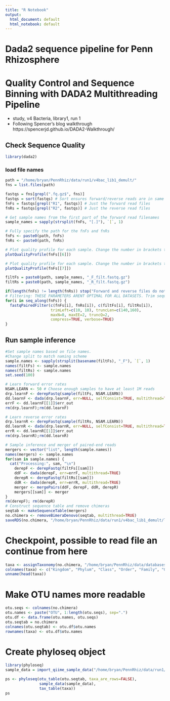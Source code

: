 ```yaml
---
title: "R Notebook"
output:
  html_document: default
  html_notebook: default
---
```




# Dada2 sequence pipeline for Penn Rhizosphere 
# Quality Control and Sequence Binning with DADA2 Multithreading Pipeline
* study, v4 Bacteria, library1, run 1
* Following Spencer's blog walkthrough https://spencerjd.github.io/DADA2-Walkthrough/

## Check Sequence Quality
```r
library(dada2)
```

### load file names

```r
path = "/home/bryan/PennRhiz/data/run1/v4bac_lib1_demult/"
fns = list.files(path)

fastqs = fns[grepl(".fq.gz$", fns)]
fastqs = sort(fastqs) # Sort ensures forward/reverse reads are in same order
fnFs = fastqs[grepl("R1", fastqs)] # Just the forward read files
fnRs = fastqs[grepl("R2", fastqs)] # Just the reverse read files

# Get sample names from the first part of the forward read filenames
sample_names = sapply(strsplit(fnFs, "[.]"), `[`, 1)

# Fully specify the path for the fnFs and fnRs
fnFs <- paste0(path, fnFs)
fnRs <- paste0(path, fnRs)
```

```r
# Plot quality profile for each sample. Change the number in brackets to look at a different sample's profile.
plotQualityProfile(fnFs[[6]])
```

```r
# Plot quality profile for each sample. Change the number in brackets to look at a different sample's profile.
plotQualityProfile(fnFs[[7]])
```
```r
filtFs = paste0(path, sample_names, "_F_filt.fastq.gz")
filtRs = paste0(path, sample_names, "_R_filt.fastq.gz")

if(length(fnFs) != length(fnRs)) stop("Forward and reverse files do not match.")
# Filtering: THESE PARAMETERS ARENT OPTIMAL FOR ALL DATASETS. Trim sequences based on quality profile from raw fastq files. 
for(i in seq_along(fnFs)) {
  fastqPairedFilter(c(fnFs[i], fnRs[i]), c(filtFs[i], filtRs[i]),
                    trimLeft=c(10, 10), truncLen=c(140,160), 
                    maxN=0, maxEE=2, truncQ=2, 
                    compress=TRUE, verbose=TRUE)
}
```

## Run sample inference
```r
#Set sample names based on file names.
#Change split to match naming scheme
sample.names <- sapply(strsplit(basename(filtFs), "_F"), `[`, 1)
names(filtFs) <- sample.names
names(filtRs) <- sample.names
set.seed(100)
```

```r
# Learn forward error rates
NSAM.LEARN <- 50 # Choose enough samples to have at least 1M reads
drp.learnF <- derepFastq(sample(filtFs, NSAM.LEARN))
dd.learnF <- dada(drp.learnF, err=NULL, selfConsist=TRUE, multithread=TRUE)
errF <- dd.learnF[[1]]$err_out
rm(drp.learnF);rm(dd.learnF)
```

```r
# Learn reverse error rates
drp.learnR <- derepFastq(sample(filtRs, NSAM.LEARN))
dd.learnR <- dada(drp.learnR, err=NULL, selfConsist=TRUE, multithread=TRUE)
errR <- dd.learnR[[1]]$err_out
rm(drp.learnR);rm(dd.learnR)
```


```r
# Sample inference and merger of paired-end reads
mergers <- vector("list", length(sample.names))
names(mergers) <- sample.names
for(sam in sample.names) {
  cat("Processing:", sam, "\n")
    derepF <- derepFastq(filtFs[[sam]])
    ddF <- dada(derepF, err=errF, multithread=TRUE)
    derepR <- derepFastq(filtRs[[sam]])
    ddR <- dada(derepR, err=errR, multithread=TRUE)
    merger <- mergePairs(ddF, derepF, ddR, derepR)
    mergers[[sam]] <- merger
}
rm(derepF); rm(derepR)
# Construct sequence table and remove chimeras
seqtab <- makeSequenceTable(mergers)
no.chimera <- removeBimeraDenovo(seqtab, multithread=TRUE)
saveRDS(no.chimera, "/home/bryan/PennRhiz/data/run1/v4bac_lib1_demult/lib1_seqtab.rds") 
```

# Checkpoint, possible to read file an continue from here

```r
taxa <- assignTaxonomy(no.chimera, "/home/bryan/PennRhiz/data/databases/rdp_train_set_14.fa.gz")
colnames(taxa) <- c("Kingdom", "Phylum", "Class", "Order", "Family", "Genus")
unname(head(taxa))
```

# Make OTU names more readable

```r
otu.seqs <- colnames(no.chimera)
otu.names <- paste("OTU", 1:length(otu.seqs), sep=".")
otu.df <- data.frame(otu.names, otu.seqs)
otu.seqtab = no.chimera
colnames(otu.seqtab) <- otu.df$otu.names
rownames(taxa) <- otu.df$otu.names
```

# Create phyloseq object
```r
library(phyloseq)
sample_data = import_qiime_sample_data("/home/bryan/PennRhiz/data/run1/Penn_v4bac_lib1_mappingfile.txt")

ps <- phyloseq(otu_table(otu.seqtab, taxa_are_rows=FALSE), 
               sample_data(sample_data), 
               tax_table(taxa))
ps
```
